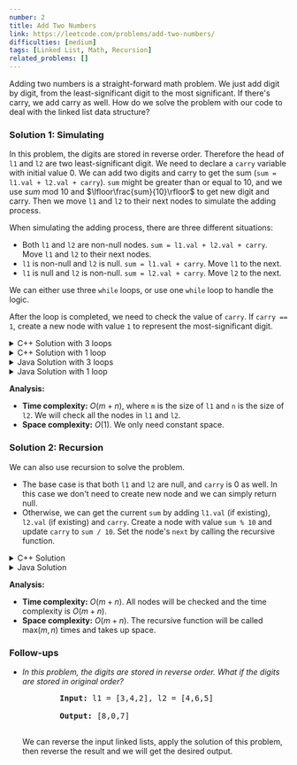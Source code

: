 ```yaml
---
number: 2
title: Add Two Numbers
link: https://leetcode.com/problems/add-two-numbers/
difficulties: [medium]
tags: [Linked List, Math, Recursion]
related_problems: []
---
```


Adding two numbers is a straight-forward math problem. We just add digit by digit, from the least-significant digit to the most significant. If there's carry, we add carry as well. How do we solve the problem with our code to deal with the linked list data structure?

### Solution 1: Simulating

In this problem, the digits are stored in reverse order. Therefore the head of `l1` and `l2` are two least-significant digit. We need to declare a `carry` variable with initial value 0. We can add two digits and carry to get the sum (`sum = l1.val + l2.val + carry`). `sum` might be greater than or equal to 10, and we use $sum \text{ mod } 10$ and $\lfloor\frac{sum}{10}\rfloor$ to get new digit and carry. Then we move `l1` and `l2` to their next nodes to simulate the adding process.

When simulating the adding process, there are three different situations:

- Both `l1` and `l2` are non-null nodes. `sum = l1.val + l2.val + carry`. Move `l1` and `l2` to their next nodes.
- `l1` is non-null and `l2` is null. `sum = l1.val + carry`. Move `l1` to the next.
- `l1` is null and `l2` is non-null. `sum = l2.val + carry`. Move `l2` to the next.

We can either use three `while` loops, or use one `while` loop to handle the logic.

After the loop is completed, we need to check the value of `carry`. If `carry == 1`, create a new node with value `1` to represent the most-significant digit.

<details class="code-details">
    <summary>C++ Solution with 3 loops</summary>

```cpp
/**
 * Definition for singly-linked list.
 * struct ListNode {
 *     int val;
 *     ListNode *next;
 *     ListNode() : val(0), next(nullptr) {}
 *     ListNode(int x) : val(x), next(nullptr) {}
 *     ListNode(int x, ListNode *next) : val(x), next(next) {}
 * };
 */
class Solution {
public:
    ListNode* addTwoNumbers(ListNode* l1, ListNode* l2) {
        ListNode* head = new ListNode();
        ListNode* cur = head;

        int carry = 0;
        while (l1 && l2) {
            int sum = l1->val + l2->val + carry;
            cur->next = new ListNode(sum % 10);
            cur = cur->next;
            carry = sum / 10;
            l1 = l1->next;
            l2 = l2->next;
        }

        while (l1) {
            int sum = l1->val + carry;
            cur->next = new ListNode(sum % 10);
            cur = cur->next;
            carry = sum / 10;
            l1 = l1->next;
        }

        while (l2) {
            int sum = l2->val + carry;
            cur->next = new ListNode(sum % 10);
            cur = cur->next;
            carry = sum / 10;
            l2 = l2->next;
        }

        if (carry) {
            cur->next = new ListNode(carry);
        }

        return head->next;
    }
};
```

</details>

<details class="code-details">
    <summary>C++ Solution with 1 loop</summary>

```cpp
/**
 * Definition for singly-linked list.
 * struct ListNode {
 *     int val;
 *     ListNode *next;
 *     ListNode() : val(0), next(nullptr) {}
 *     ListNode(int x) : val(x), next(nullptr) {}
 *     ListNode(int x, ListNode *next) : val(x), next(next) {}
 * };
 */
class Solution {
public:
    ListNode* addTwoNumbers(ListNode* l1, ListNode* l2) {
        ListNode* head = new ListNode();
        ListNode* cur = head;
        int carry = 0;

        while (l1 || l2) {
            int val1 = l1 ? l1 -> val : 0;
            int val2 = l2 ? l2 -> val : 0;
            int sum = val1 + val2 + carry;
            cur->next = new ListNode(sum % 10);
            cur = cur->next;
            carry = sum / 10;
            if (l1) {
                l1 = l1->next;
            }
            if (l2) {
                l2 = l2->next;
            }
        }

        if (carry) {
            cur->next = new ListNode(carry);
        }

        return head->next;
    }
};
```

</details>

<details class="code-details">
    <summary>Java Solution with 3 loops</summary>

```java
/**
 * Definition for singly-linked list.
 * public class ListNode {
 *     int val;
 *     ListNode next;
 *     ListNode() {}
 *     ListNode(int val) { this.val = val; }
 *     ListNode(int val, ListNode next) { this.val = val; this.next = next; }
 * }
 */
class Solution {
    public ListNode addTwoNumbers(ListNode l1, ListNode l2) {
        ListNode head = new ListNode();
        ListNode cur = head;
        int carry = 0;

        while (l1 != null && l2 != null) {
            int sum = l1.val + l2.val + carry;
            cur.next = new ListNode(sum % 10);
            cur = cur.next;
            carry = sum / 10;
            l1 = l1.next;
            l2 = l2.next;
        }

        while (l1 != null) {
            int sum = l1.val + carry;
            cur.next = new ListNode(sum % 10);
            cur = cur.next;
            carry = sum / 10;
            l1 = l1.next;
        }

        while (l2 != null) {
            int sum = l2.val + carry;
            cur.next = new ListNode(sum % 10);
            cur = cur.next;
            carry = sum / 10;
            l2 = l2.next;
        }

        if (carry == 1) {
            cur.next = new ListNode(carry);
        }

        return head.next;
    }
}
```

</details>

<details class="code-details">
    <summary>Java Solution with 1 loop</summary>

```java
/**
 * Definition for singly-linked list.
 * public class ListNode {
 *     int val;
 *     ListNode next;
 *     ListNode() {}
 *     ListNode(int val) { this.val = val; }
 *     ListNode(int val, ListNode next) { this.val = val; this.next = next; }
 * }
 */
class Solution {
    public ListNode addTwoNumbers(ListNode l1, ListNode l2) {
        ListNode head = new ListNode();
        ListNode cur = head;
        int carry = 0;

        while (l1 != null || l2 != null) {
            int val1 = l1 == null ? 0 : l1.val;
            int val2 = l2 == null ? 0 : l2.val;
            int sum = val1 + val2 + carry;
            cur.next = new ListNode(sum % 10);
            cur = cur.next;
            carry = sum / 10;
            if (l1 != null) {
                l1 = l1.next;
            }
            if (l2 != null) {
                l2 = l2.next;
            }
        }

        if (carry == 1) {
            cur.next = new ListNode(carry);
        }

        return head.next;
    }
}
```

</details>

**Analysis:**

- **Time complexity:** $O(m+n)$, where `m` is the size of `l1` and `n` is the size of `l2`. We will check all the nodes in `l1` and `l2`.
- **Space complexity:** $O(1)$. We only need constant space.

### Solution 2: Recursion

We can also use recursion to solve the problem.

- The base case is that both `l1` and `l2` are null, and `carry` is 0 as well. In this case we don't need to create new node and we can simply return null.
- Otherwise, we can get the current `sum` by adding `l1.val` (if existing), `l2.val` (if existing) and `carry`. Create a node with value `sum % 10` and update `carry` to `sum / 10`. Set the node's `next` by calling the recursive function.

<details class="code-details">
    <summary>C++ Solution</summary>

```cpp
/**
 * Definition for singly-linked list.
 * struct ListNode {
 *     int val;
 *     ListNode *next;
 *     ListNode() : val(0), next(nullptr) {}
 *     ListNode(int x) : val(x), next(nullptr) {}
 *     ListNode(int x, ListNode *next) : val(x), next(next) {}
 * };
 */
class Solution {
private:
    ListNode* addTwoNumbersHelper(ListNode* l1, ListNode* l2, int carry) {
        if (!l1 && !l2 && !carry) {
            return NULL;
        }

        int sum = carry;
        if (l1) {
            sum += l1->val;
            l1 = l1->next;
        }

        if (l2) {
            sum += l2->val;
            l2 = l2->next;
        }

        ListNode* node = new ListNode(sum % 10);
        carry = sum / 10;
        node->next = addTwoNumbersHelper(l1, l2, carry);
        return node;
    }

public:
    ListNode* addTwoNumbers(ListNode* l1, ListNode* l2) {
        return addTwoNumbersHelper(l1, l2, 0);
    }
};
```

</details>

<details class="code-details">
    <summary>Java Solution</summary>

```java
/**
 * Definition for singly-linked list.
 * public class ListNode {
 *     int val;
 *     ListNode next;
 *     ListNode() {}
 *     ListNode(int val) { this.val = val; }
 *     ListNode(int val, ListNode next) { this.val = val; this.next = next; }
 * }
 */
class Solution {
    public ListNode addTwoNumbers(ListNode l1, ListNode l2) {
        return addTwoNumbersHelper(l1, l2, 0);
    }

    private ListNode addTwoNumbersHelper(ListNode l1, ListNode l2, int carry) {
        if (l1 == null && l2 == null && carry == 0) {
            return null;
        }

        int sum = carry;
        if (l1 != null) {
            sum += l1.val;
            l1 = l1.next;
        }

        if (l2 != null) {
            sum += l2.val;
            l2 = l2.next;
        }

        ListNode node = new ListNode(sum % 10);
        carry = sum / 10;
        node.next = addTwoNumbersHelper(l1, l2, carry);

        return node;
    }
}
```

</details>

**Analysis:**

- **Time complexity:** $O(m+n)$. All nodes will be checked and the time complexity is $O(m+n)$.
- **Space complexity:** $O(m+n)$. The recursive function will be called $\text{max}(m, n)$ times and takes up space.

<div id="follow-up">
  <h3>Follow-ups</h3>
  <ul className="follow-up-list">
    <li>
      <i>
        In this problem, the digits are stored in reverse order. What if the
        digits are stored in original order?
      </i>
      <pre>
        <strong>Input:</strong> l1 = [3,4,2], l2 = [4,6,5] <br />
        <strong>Output:</strong> [8,0,7]
      </pre>
      <p>
        We can reverse the input linked lists, apply the solution of this
        problem, then reverse the result and we will get the desired output.
      </p>
    </li>
  </ul>
</div>
